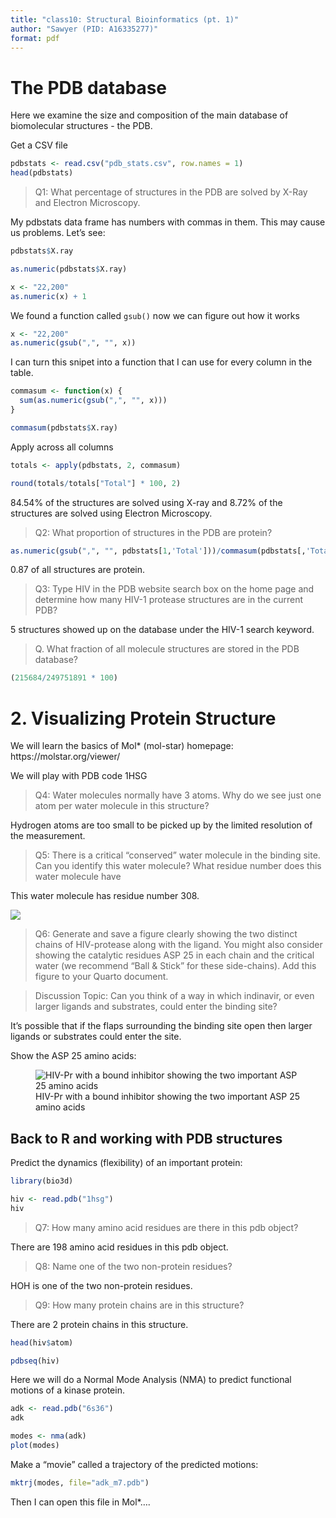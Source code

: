 ```yaml
---
title: "class10: Structural Bioinformatics (pt. 1)"
author: "Sawyer (PID: A16335277)"
format: pdf
---
```


# The PDB database

Here we examine the size and composition of the main database of biomolecular structures - the PDB.

Get a CSV file 

```r
pdbstats <- read.csv("pdb_stats.csv", row.names = 1)
head(pdbstats)
```


> Q1: What percentage of structures in the PDB are solved by X-Ray and Electron Microscopy.

My pdbstats data frame has numbers with commas in them. This may cause us problems. Let's see:

```r
pdbstats$X.ray
```

```r
as.numeric(pdbstats$X.ray)
```

```r
x <- "22,200"
as.numeric(x) + 1
```

We found a function called `gsub()` now we can figure out how it works

```r
x <- "22,200"
as.numeric(gsub(",", "", x))
```

I can turn this snipet into a function that I can use for every column in the table.

```r
commasum <- function(x) {
  sum(as.numeric(gsub(",", "", x)))
}

commasum(pdbstats$X.ray)
```

Apply across all columns

```r
totals <- apply(pdbstats, 2, commasum)
```

```r
round(totals/totals["Total"] * 100, 2)
```

84.54% of the structures are solved using X-ray and 8.72% of the structures are solved using Electron Microscopy.

> Q2: What proportion of structures in the PDB are protein?

```r
as.numeric(gsub(",", "", pdbstats[1,'Total']))/commasum(pdbstats[,'Total'])
```

0.87 of all structures are protein.

> Q3: Type HIV in the PDB website search box on the home page and determine how many HIV-1 protease structures are in the current PDB?

5 structures showed up on the database under the HIV-1 search keyword.

> Q. What fraction of all molecule structures are stored in the PDB database?

```r
(215684/249751891 * 100)
```

# 2. Visualizing Protein Structure

We will learn the basics of Mol* (mol-star) homepage:
https://molstar.org/viewer/

We will play with PDB code 1HSG

> Q4: Water molecules normally have 3 atoms. Why do we see just one atom per water molecule in this structure?

Hydrogen atoms are too small to be picked up by the limited resolution of the measurement.

> Q5: There is a critical “conserved” water molecule in the binding site. Can you identify this water molecule? What residue number does this water molecule have

This water molecule has residue number 308.


![](1HSG.png)


> Q6: Generate and save a figure clearly showing the two distinct chains of HIV-protease along with the ligand. You might also consider showing the catalytic residues ASP 25 in each chain and the critical water (we recommend “Ball & Stick” for these side-chains). Add this figure to your Quarto document.

> Discussion Topic: Can you think of a way in which indinavir, or even larger ligands and substrates, could enter the binding site?

It's possible that if the flaps surrounding the binding site open then larger ligands or substrates could enter the site.

Show the ASP 25 amino acids:

![HIV-Pr with a bound inhibitor showing the two important ASP 25 amino acids](1HSG_asp.png)

## Back to R and working with PDB structures

Predict the dynamics (flexibility) of an important protein:

```r
library(bio3d)

hiv <- read.pdb("1hsg")
hiv
```

> Q7: How many amino acid residues are there in this pdb object?

There are 198 amino acid residues in this pdb object.

> Q8: Name one of the two non-protein residues?

HOH is one of the two non-protein residues.

> Q9: How many protein chains are in this structure?

There are 2 protein chains in this structure.

```r
head(hiv$atom)
```

```r
pdbseq(hiv)
```

Here we will do a Normal Mode Analysis (NMA) to predict functional motions of a kinase protein.

```r
adk <- read.pdb("6s36")
adk
```

```r
modes <- nma(adk)
plot(modes)
```
Make a "movie" called a trajectory of the predicted motions:

```r
mktrj(modes, file="adk_m7.pdb")
```

Then I can open this file in Mol*....
